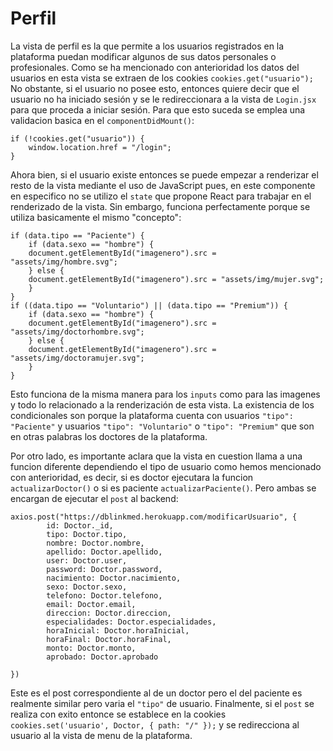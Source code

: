 
<Meta title="Perfil" />

# Perfil

La vista de perfil es la que permite a los usuarios registrados en la plataforma puedan modificar algunos de sus datos personales o profesionales. Como se ha mencionado con anterioridad los datos del usuarios en esta vista se extraen de los cookies `cookies.get("usuario");` No obstante, si el usuario no posee esto, entonces quiere decir que el usuario no ha iniciado sesión y se le redireccionara a la vista de `Login.jsx` para que proceda a iniciar sesión. Para que esto suceda se emplea una validacion basica en el `componentDidMount()`:

    if (!cookies.get("usuario")) {
        window.location.href = "/login";
    }

Ahora bien, si el usuario existe entonces se puede empezar a renderizar el resto de la vista mediante el uso de JavaScript pues, en este componente en especifico no se utilizo el `state` que propone React para trabajar en el renderizado de la vista. Sin embargo, funciona perfectamente porque se utiliza basicamente el mismo "concepto": 

    if (data.tipo == "Paciente") {
        if (data.sexo == "hombre") {
        document.getElementById("imagenero").src = "assets/img/hombre.svg";
        } else {
        document.getElementById("imagenero").src = "assets/img/mujer.svg";
        }
    }
    if ((data.tipo == "Voluntario") || (data.tipo == "Premium")) {
        if (data.sexo == "hombre") {
        document.getElementById("imagenero").src = "assets/img/doctorhombre.svg";
        } else {
        document.getElementById("imagenero").src = "assets/img/doctoramujer.svg";
        }
    }

Esto funciona de la misma manera para los `inputs` como para las imagenes y todo lo relacionado a la renderización de esta vista. La existencia de los condicionales son porque la plataforma cuenta con usuarios `"tipo": "Paciente"` y usuarios `"tipo": "Voluntario"` o `"tipo": "Premium"` que son en otras palabras los doctores de la plataforma. 

Por otro lado, es importante aclara que la vista en cuestion llama a una funcion diferente dependiendo el tipo de usuario como hemos mencionado con anterioridad, es decir, si es doctor ejecutara la funcion `actualizarDoctor()` o si es paciente `actualizarPaciente()`. Pero ambas se encargan de ejecutar el `post` al backend:

    axios.post("https://dblinkmed.herokuapp.com/modificarUsuario", {
            id: Doctor._id,
            tipo: Doctor.tipo,
            nombre: Doctor.nombre,
            apellido: Doctor.apellido,
            user: Doctor.user,
            password: Doctor.password,
            nacimiento: Doctor.nacimiento,
            sexo: Doctor.sexo,
            telefono: Doctor.telefono,
            email: Doctor.email,
            direccion: Doctor.direccion,
            especialidades: Doctor.especialidades,
            horaInicial: Doctor.horaInicial,
            horaFinal: Doctor.horaFinal,
            monto: Doctor.monto,
            aprobado: Doctor.aprobado

    })

Este es el post correspondiente al de un doctor pero el del paciente es realmente similar pero varia el `"tipo"` de usuario. Finalmente, si el `post` se realiza con exito entonce se establece en la cookies `cookies.set('usuario', Doctor, { path: "/" });` y se redirecciona al usuario al la vista de menu de la plataforma.